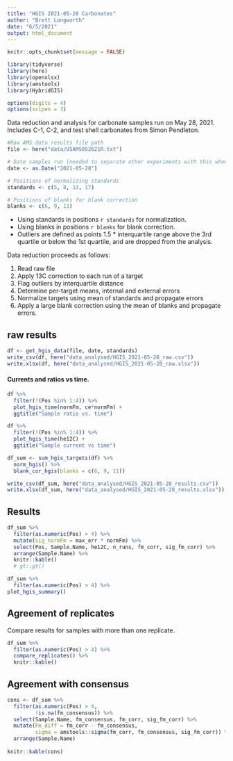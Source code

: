 ```yaml
---
title: "HGIS 2021-05-28 Carbonates"
author: "Brett Longworth"
date: "6/5/2021"
output: html_document
---
```


```r
knitr::opts_chunk$set(message = FALSE)
```

```r
library(tidyverse)
library(here)
library(openxlsx)
library(amstools)
library(HybridGIS)

options(digits = 4)
options(scipen = 3)
```


Data reduction and analysis for carbonate samples run on May 28, 2021. Includes C-1, C-2, and test shell carbonates from Simon Pendleton.


```r

#Raw AMS data results file path
file <- here("data/USAMS052621R.txt")

# Date samples run (needed to separate other experiments with this wheel/targets)
date <- as.Date("2021-05-28")

# Positions of normalizing standards
standards <- c(5, 8, 13, 17)

# Positions of blanks for blank correction
blanks <- c(6, 9, 11)
```

- Using standards in positions `r standards` for normalization.
- Using blanks in positions `r blanks` for blank correction.
- Outliers are defined as points 1.5 * interquartile range above the 3rd quartile or below the 1st quartile, and are dropped from the analysis.

Data reduction proceeds as follows:

1. Read raw file
1. Apply 13C correction to each run of a target
1. Flag outliers by interquartile distance
1. Determine per-target means, internal and external errors
1. Normalize targets using mean of standards and propagate errors
1. Apply a large blank correction using the mean of blanks and propagate errors.

## raw results

```r
df <- get_hgis_data(file, date, standards)
write_csv(df, here("data_analysed/HGIS_2021-05-28_raw.csv"))
write.xlsx(df, here("data_analysed/HGIS_2021-05-28_raw.xlsx"))
```

#### Currents and ratios vs time.

```r
df %>% 
  filter(!(Pos %in% 1:4)) %>% 
  plot_hgis_time(normFm, ce*normFm) +
  ggtitle("Sample ratio vs. time")
```

```r
df %>% 
  filter(!(Pos %in% 1:4)) %>% 
  plot_hgis_time(he12C) +
  ggtitle("Sample current vs time")
```


```r
df_sum <- sum_hgis_targets(df) %>% 
  norm_hgis() %>% 
  blank_cor_hgis(blanks = c(6, 9, 11))

write_csv(df_sum, here("data_analysed/HGIS_2021-05-28_results.csv"))
write.xlsx(df_sum, here("data_analysed/HGIS_2021-05-28_results.xlsx"))
```

## Results

```r
df_sum %>% 
  filter(as.numeric(Pos) > 4) %>% 
  mutate(sig_normFm = max_err * normFm) %>% 
  select(Pos, Sample.Name, he12C, n_runs, fm_corr, sig_fm_corr) %>% 
  arrange(Sample.Name) %>% 
  knitr::kable()
  # gt::gt()
```

```r
df_sum %>% 
  filter(as.numeric(Pos) > 4) %>% 
plot_hgis_summary()
```

## Agreement of replicates

Compare results for samples with more than one replicate. 

```r
df_sum %>% 
  filter(as.numeric(Pos) > 4) %>% 
  compare_replicates() %>% 
  knitr::kable()
```

## Agreement with consensus

```r
cons <- df_sum %>% 
  filter(as.numeric(Pos) > 4,
         !is.na(fm_consensus)) %>% 
  select(Sample.Name, fm_consensus, fm_corr, sig_fm_corr) %>% 
  mutate(Fm_diff = fm_corr - fm_consensus,
         sigma = amstools::sigma(fm_corr, fm_consensus, sig_fm_corr)) %>% 
  arrange(Sample.Name)
  
knitr::kable(cons)
```


